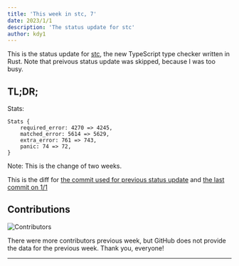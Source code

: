 ```yaml
---
title: 'This week in stc, 7'
date: 2023/1/1
description: 'The status update for stc'
author: kdy1
---
```


This is the status update for [stc][], the new TypeScript type checker written in Rust.
Note that preivous status update was skipped, because I was too busy.

## TL;DR;

Stats:

```
Stats {
    required_error: 4270 => 4245,
    matched_error: 5614 => 5629,
    extra_error: 761 => 743,
    panic: 74 => 72,
}
```

Note: This is the change of two weeks.

This is the diff for [the commit used for previous status update](https://github.com/dudykr/stc/blob/23dd114529f10c5d645887c055cd396d1bfe7b11/crates/stc_ts_type_checker/tests/tsc-stats.rust-debug) and [the last commit on 1/1](https://github.com/dudykr/stc/blob/977a433daae8d5dd51312e2c8921912008396b17/crates/stc_ts_type_checker/tests/tsc-stats.rust-debug)

## Contributions

![Contributors](/images/this-week-in-stc/7/contributors.png)

There were more contributors previous week, but GitHub does not provide the data for the previous week.
Thank you, everyone!

---

[stc]: https://github.com/dudykr/stc
